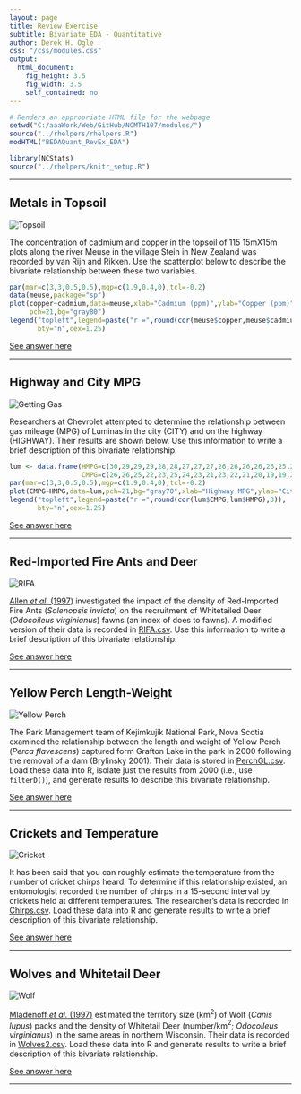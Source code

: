 ```yaml
---
layout: page
title: Review Exercise
subtitle: Bivariate EDA - Quantitative
author: Derek H. Ogle
css: "/css/modules.css"
output:
  html_document:
    fig_height: 3.5
    fig_width: 3.5
    self_contained: no
---
```


```r
# Renders an appropriate HTML file for the webpage
setwd("C:/aaaWork/Web/GitHub/NCMTH107/modules/")
source("../rhelpers/rhelpers.R")
modHTML("BEDAQuant_RevEx_EDA")
```

```r
library(NCStats)
source("../rhelpers/knitr_setup.R")
```

----

## Metals in Topsoil
<img src="zimgs/topsoil.jpg" alt="Topsoil" class="img-right">

The concentration of cadmium and copper in the topsoil of 115 15mX15m plots along the river Meuse in the village Stein in New Zealand was recorded by van Rijn and Rikken. Use the scatterplot below to describe the bivariate relationship between these two variables.

```r
par(mar=c(3,3,0.5,0.5),mgp=c(1.9,0.4,0),tcl=-0.2)
data(meuse,package="sp")
plot(copper~cadmium,data=meuse,xlab="Cadmium (ppm)",ylab="Copper (ppm)",
     pch=21,bg="gray80")
legend("topleft",legend=paste("r =",round(cor(meuse$copper,meuse$cadmium),3)),
       bty="n",cex=1.25)
```

[See answer here](zRevExAns/BEDAQuant_Defns.html#metals-in-topsoil)

----

## Highway and City MPG
<img src="zimgs/getting_gas.jpg" alt="Getting Gas" class="img-right">

Researchers at Chevrolet attempted to determine the relationship between gas mileage (MPG) of Luminas in the city (CITY) and on the highway (HIGHWAY). Their results are shown below. Use this information to write a brief description of this bivariate relationship.

```r
lum <- data.frame(HMPG=c(30,29,29,29,28,28,27,27,27,26,26,26,26,26,25,25,25,24,24,24,24,23,23,23,22,22,22,22,21,21,21,20,20,20),
                  CMPG=c(26,26,25,22,23,25,24,23,21,23,22,21,20,19,19,20,21,22,21,19,17,18,19,20,19,18,17,16,17,18,19,18,17,16))
par(mar=c(3,3,0.5,0.5),mgp=c(1.9,0.4,0),tcl=-0.2)
plot(CMPG~HMPG,data=lum,pch=21,bg="gray70",xlab="Highway MPG",ylab="City MPG")
legend("topleft",legend=paste("r =",round(cor(lum$CMPG,lum$HMPG),3)),
       bty="n",cex=1.25)
```

[See answer here](zRevExAns/BEDAQuant_Defns.html#highway-and-city-mpg)

----

## Red-Imported Fire Ants and Deer
<img src="zimgs/RIFA.jpg" alt="RIFA" class="img-right">

[Allen *et al.* (1997)](http://digitalcommons.unl.edu/cgi/viewcontent.cgi?article=1047&context=ncfwrustaff) investigated the impact of the density of Red-Imported Fire Ants (*Solenopsis invicta*) on the recruitment of Whitetailed Deer (*Odocoileus virginianus*) fawns (an index of does to fawns). A modified version of their data is recorded in [RIFA.csv](https://raw.githubusercontent.com/droglenc/NCData/master/RIFA.csv). Use this information to write a brief description of this bivariate relationship.

[See answer here](zRevExAns/BEDAQuant_Defns.html#red-imported-fire-ants-and-deer)

----

## Yellow Perch Length-Weight
<img src="zimgs/yellow-perch.jpg" alt="Yellow Perch" class="img-right">

The Park Management team of Kejimkujik National Park, Nova Scotia examined the relationship between the length and weight of Yellow Perch (*Perca flavescens*) captured form Grafton Lake in the park in 2000 following the removal of a dam (Brylinsky 2001). Their data is stored in [PerchGL.csv](https://raw.githubusercontent.com/droglenc/NCData/master/PerchGL.csv). Load these data into R, isolate just the results from 2000 (i.e., use `filterD()`), and generate results to describe this bivariate relationship.

[See answer here](zRevExAns/BEDAQuant_Defns.html#yellow-perch-length-weight)

----

## Crickets and Temperature
<img src="zimgs/cricket.jpg" alt="Cricket" class="img-right">

It has been said that you can roughly estimate the temperature from the number of cricket chirps heard. To determine if this relationship existed, an entomologist recorded the number of chirps in a 15-second interval by crickets held at different temperatures. The researcher's data is recorded in [Chirps.csv](https://raw.githubusercontent.com/droglenc/NCData/master/Chirps.csv). Load these data into R and generate results to write a brief description of this bivariate relationship.

[See answer here](zRevExAns/BEDAQuant_Defns.html#crickets-and-temperature)

----

## Wolves and Whitetail Deer
<img src="zimgs/wolf.jpg" alt="Wolf" class="img-right">

[Mladenoff *et al.* (1997)](https://www.researchgate.net/profile/David_Mladenoff/publication/247843996_Causes_and_Implications_of_Species_Restoration_in_Altered_Ecosystems/links/5410594a0cf2f2b29a40f2ce.pdf) estimated the territory size (km$^{2}$) of Wolf (*Canis lupus*) packs and the density of Whitetail Deer (number/km$^{2}$; *Odocoileus virginianus*) in the same areas in northern Wisconsin. Their data is recorded in [Wolves2.csv](https://raw.githubusercontent.com/droglenc/NCData/master/Wolves2.csv). Load these data into R and generate results to write a brief description of this bivariate relationship.

[See answer here](zRevExAns/BEDAQuant_Defns.html#wolves-and-whitetail-deer)

----
